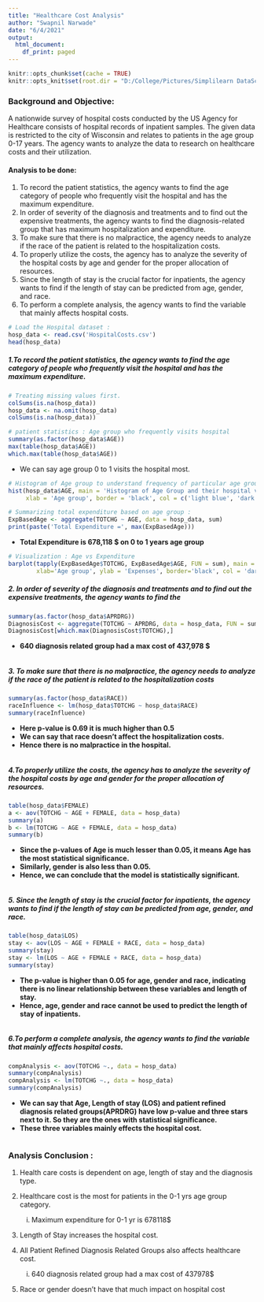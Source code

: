 ---
title: "Healthcare Cost Analysis"
author: "Swapnil Narwade"
date: "6/4/2021"
output:
  html_document:
    df_print: paged
---

```{r setup, include=FALSE}
knitr::opts_chunk$set(cache = TRUE)
knitr::opts_knit$set(root.dir = "D:/College/Pictures/Simplilearn DataScience/R-Programming class")
```

### **Background and Objective:**

A nationwide survey of hospital costs conducted by the US Agency for Healthcare consists of hospital records of inpatient samples. The given data is restricted to the city of Wisconsin and relates to patients in the age group 0-17 years. The agency wants to analyze the data to research on healthcare costs and their utilization.


#### **Analysis to be done:** 
 1. To record the patient statistics, the agency wants to find the age category of people who frequently visit the hospital and has the maximum expenditure.
 2. In order of severity of the diagnosis and treatments and to find out the expensive treatments, the agency wants to find the diagnosis-related group that has maximum hospitalization and expenditure.
 3. To make sure that there is no malpractice, the agency needs to analyze if the race of the patient is related to the hospitalization costs.
 4. To properly utilize the costs, the agency has to analyze the severity of the hospital costs by age and gender for the proper allocation of resources.
 5. Since the length of stay is the crucial factor for inpatients, the agency wants to find if the length of stay can be predicted from age, gender, and race.
 6. To perform a complete analysis, the agency wants to find the variable that mainly affects hospital costs.

```{r loadData}
# Load the Hospital dataset :
hosp_data <- read.csv('HospitalCosts.csv')
head(hosp_data)
```
##### **1.To record the patient statistics, the agency wants to find the age category of people who frequently visit the hospital and has the maximum expenditure.**

```{r}
# Treating missing values first.
colSums(is.na(hosp_data))
hosp_data <- na.omit(hosp_data)
colSums(is.na(hosp_data))
```

```{r}
# patient statistics : Age group who frequently visits hospital
summary(as.factor(hosp_data$AGE))
max(table(hosp_data$AGE))
which.max(table(hosp_data$AGE))
```

* We can say age group 0 to 1 visits the hospital most.


```{r}
# Histogram of Age group to understand frequency of particular age group visiting hospital :
hist(hosp_data$AGE, main = 'Histogram of Age Group and their hospital visits',
     xlab = 'Age group', border = 'black', col = c('light blue', 'dark green'), xlim = c(0,20), ylim = c(0,350))
```

```{r}
# Summarizing total expenditure based on age group :
ExpBasedAge <- aggregate(TOTCHG ~ AGE, data = hosp_data, sum)
print(paste('Total Expenditure =', max(ExpBasedAge)))
```

* **Total Expenditure is 678,118 $ on 0 to 1 years age group**

```{r}
# Visualization : Age vs Expenditure
barplot(tapply(ExpBasedAge$TOTCHG, ExpBasedAge$AGE, FUN = sum), main = 'Age vs Expenditure',
        xlab='Age group', ylab = 'Expenses', border='black', col = 'darkorange', xlim = c(0,20))
```

##### **2. In order of severity of the diagnosis and treatments and to find out the expensive treatments, the agency wants to find the **
```{r}
summary(as.factor(hosp_data$APRDRG))
DiagnosisCost <- aggregate(TOTCHG ~ APRDRG, data = hosp_data, FUN = sum)
DiagnosisCost[which.max(DiagnosisCost$TOTCHG),]
```

* **640 diagnosis related group had a max cost of 437,978 $**
```{}

```
##### **3. To make sure that there is no malpractice, the agency needs to analyze if the race of the patient is related to the hospitalization costs**
```{r}
summary(as.factor(hosp_data$RACE))
raceInfluence <- lm(hosp_data$TOTCHG ~ hosp_data$RACE)
summary(raceInfluence)
```
* **Here p-value is 0.69 it is much higher than 0.5**
* **We can say that race doesn't affect the hospitalization costs.**
* **Hence there is no malpractice in the hospital.**
```{}

```
##### **4.To properly utilize the costs, the agency has to analyze the severity of the hospital costs by age and gender for the proper allocation of resources.**
```{r}
table(hosp_data$FEMALE)
a <- aov(TOTCHG ~ AGE + FEMALE, data = hosp_data)
summary(a)
b <- lm(TOTCHG ~ AGE + FEMALE, data = hosp_data)
summary(b)
```
* **Since the p-values of Age is much lesser than 0.05, it means Age has the most statistical significance.** 
* **Similarly, gender is also less than 0.05.** 
* **Hence, we can conclude that the model is statistically significant.**
```{}

```
##### **5. Since the length of stay is the crucial factor for inpatients, the agency wants to find if the length of stay can be predicted from age, gender, and race.**
```{r}
table(hosp_data$LOS)
stay <- aov(LOS ~ AGE + FEMALE + RACE, data = hosp_data)
summary(stay)
stay <- lm(LOS ~ AGE + FEMALE + RACE, data = hosp_data)
summary(stay)
```
* **The p-value is higher than 0.05 for age, gender and race, indicating there is no linear relationship between these variables and length of stay.**
* **Hence, age, gender and race cannot be used to predict the length of stay of inpatients.**      

```{}

```

##### **6.To perform a complete analysis, the agency wants to find the variable that mainly affects hospital costs.**

```{r}
compAnalysis <- aov(TOTCHG ~., data = hosp_data)
summary(compAnalysis)
compAnalysis <- lm(TOTCHG ~., data = hosp_data)
summary(compAnalysis)
```

* **We can say that Age, Length of stay (LOS) and patient refined diagnosis related groups(APRDRG) have low p-value and three stars next to it. So they are the ones with statistical significance.**
* **These three variables mainly effects the hospital cost.**
```{}

```

### **Analysis Conclusion :**
 1. Health care costs is dependent on age, length of stay and the diagnosis type.

 2. Healthcare cost is the most for patients in the 0-1 yrs age group category.
    i. Maximum expenditure for 0-1 yr is 678118$

 3. Length of Stay increases the hospital cost.

 4. All Patient Refined Diagnosis Related Groups also affects healthcare cost.
    i. 640 diagnosis related group had a max cost of 437978$

 5. Race or gender doesn't have that much impact on hospital cost




```{}


```







